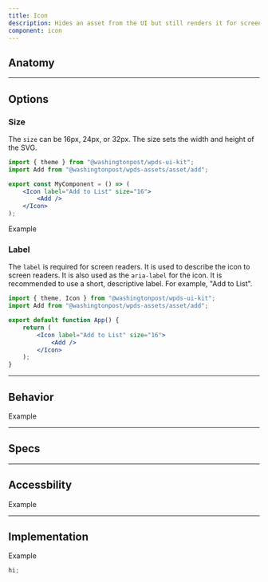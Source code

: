 ```yaml
---
title: Icon
description: Hides an asset from the UI but still renders it for screen readers. A label is required for screen readers.
component: icon
---
```


## Anatomy

<Container caption="Icon component shown with an Add icon asset. Inspect the HTML to see the props. Or use a screen reader to read the label.">
	<EmbedStory componentName="icon" />
</Container>

---

## Options

<Container>
	<EmbedControls
		componentName="icon"
		css={{
			marginBottom: "$050",
		}}
	/>
</Container>

### Size

The `size` can be 16px, 24px, or 32px. The size sets the width and height of the SVG.

```jsx
import { theme } from "@washingtonpost/wpds-ui-kit";
import Add from "@washingtonpost/wpds-assets/asset/add";

export const MyComponent = () => (
	<Icon label="Add to List" size="16">
		<Add />
	</Icon>
);
```

<Container>Example</Container>

### Label

The `label` is required for screen readers. It is used to describe the icon to screen readers. It is also used as the `aria-label` for the icon. It is recommended to use a short, descriptive label. For example, "Add to List".

```jsx
import { theme, Icon } from "@washingtonpost/wpds-ui-kit";
import Add from "@washingtonpost/wpds-assets/asset/add";

export default function App() {
	return (
		<Icon label="Add to List" size="16">
			<Add />
		</Icon>
	);
}
```

---

## Behavior

<Container>Example </Container>

---

## Specs

<Container>
	<EmbedDocsPage componentName="icon" />
</Container>

---

## Accessbility

<Container>Example </Container>

---

## Implementation

<Container>Example </Container>

```jsx
hi;
```
